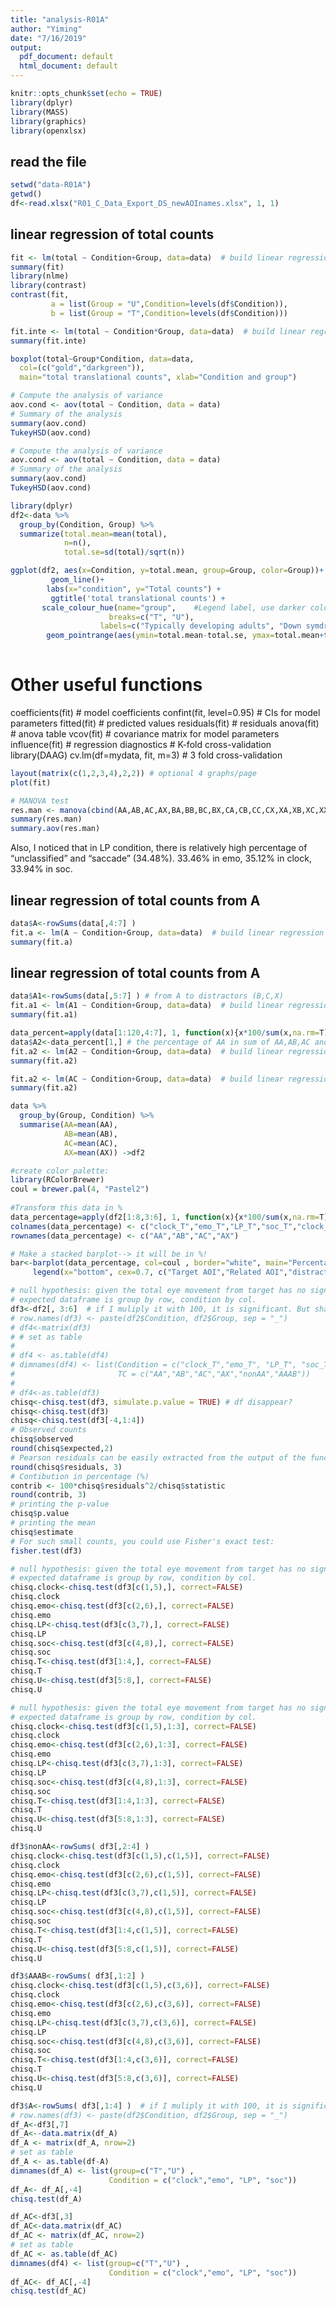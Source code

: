 ```yaml
---
title: "analysis-R01A"
author: "Yiming"
date: "7/16/2019"
output:
  pdf_document: default
  html_document: default
---
```


```r
knitr::opts_chunk$set(echo = TRUE)
library(dplyr)
library(MASS)
library(graphics)
library(openxlsx)
```

## read the file
```r
setwd("data-R01A")
getwd()
df<-read.xlsx("R01_C_Data_Export_DS_newAOInames.xlsx", 1, 1)
```

## linear regression of total counts
```r
fit <- lm(total ~ Condition+Group, data=data)  # build linear regression model on full data
summary(fit)
library(nlme)
library(contrast)
contrast(fit,
         a = list(Group = "U",Condition=levels(df$Condition)),
         b = list(Group = "T",Condition=levels(df$Condition)))
```
```r
fit.inte <- lm(total ~ Condition*Group, data=data)  # build linear regression model with interaction
summary(fit.inte)
```
```r
boxplot(total~Group*Condition, data=data, 
  col=(c("gold","darkgreen")),
  main="total translational counts", xlab="Condition and group")
```

```r
# Compute the analysis of variance
aov.cond <- aov(total ~ Condition, data = data)
# Summary of the analysis
summary(aov.cond)
TukeyHSD(aov.cond)
```

```r
# Compute the analysis of variance
aov.cond <- aov(total ~ Condition, data = data)
# Summary of the analysis
summary(aov.cond)
TukeyHSD(aov.cond)
```

```r
library(dplyr)
df2<-data %>%
  group_by(Condition, Group) %>%
  summarize(total.mean=mean(total),
            n=n(),
            total.se=sd(total)/sqrt(n))

ggplot(df2, aes(x=Condition, y=total.mean, group=Group, color=Group))+
         geom_line()+
        labs(x="condition", y="Total counts") +
         ggtitle('total translational counts') +
       scale_colour_hue(name="group",    #Legend label, use darker colors
                      breaks=c("T", "U"),
                    labels=c("Typically developing adults", "Down symdrone adults"))+
        geom_pointrange(aes(ymin=total.mean-total.se, ymax=total.mean+total.se))
  
```
# Other useful functions 
coefficients(fit) # model coefficients
confint(fit, level=0.95) # CIs for model parameters 
fitted(fit) # predicted values
residuals(fit) # residuals
anova(fit) # anova table 
vcov(fit) # covariance matrix for model parameters 
influence(fit) # regression diagnostics
# K-fold cross-validation
library(DAAG)
cv.lm(df=mydata, fit, m=3) # 3 fold cross-validation

```r
layout(matrix(c(1,2,3,4),2,2)) # optional 4 graphs/page 
plot(fit)
```


```r
# MANOVA test
res.man <- manova(cbind(AA,AB,AC,AX,BA,BB,BC,BX,CA,CB,CC,CX,XA,XB,XC,XX) ~ Condition+Group, data = data)
summary(res.man)
summary.aov(res.man)
```

Also, I noticed that in LP condition, there is relatively high percentage of “unclassified” and “saccade” (34.48%).   33.46% in emo, 35.12% in clock, 33.94% in soc.

## linear regression of total counts from A
```r
data$A<-rowSums(data[,4:7] )
fit.a <- lm(A ~ Condition+Group, data=data)  # build linear regression model on full data
summary(fit.a)
```
## linear regression of total counts from A
```r
data$A1<-rowSums(data[,5:7] ) # from A to distractors (B,C,X)
fit.a1 <- lm(A1 ~ Condition+Group, data=data)  # build linear regression model on full data
summary(fit.a1)
```

```r
data_percent=apply(data[1:120,4:7], 1, function(x){x*100/sum(x,na.rm=T)})
data$A2<-data_percent[1,] # the percentage of AA in sum of AA,AB,AC and AX, so 1-A2 is the likelihood to convert fixation from A to distractor B,C,X
fit.a2 <- lm(A2 ~ Condition+Group, data=data)  # build linear regression model on full data
summary(fit.a2)
```

```r
fit.a2 <- lm(AC ~ Condition+Group, data=data)  # build linear regression model on full data
summary(fit.a2)
```

```r
data %>%
  group_by(Group, Condition) %>%
  summarise(AA=mean(AA),
            AB=mean(AB),
            AC=mean(AC),
            AX=mean(AX)) ->df2

#create color palette:
library(RColorBrewer)
coul = brewer.pal(4, "Pastel2") 
 
#Transform this data in %
data_percentage=apply(df2[1:8,3:6], 1, function(x){x*100/sum(x,na.rm=T)})
colnames(data_percentage) <- c("clock_T","emo_T","LP_T","soc_T","clock_U","emo_U","LP_U","soc_U")
rownames(data_percentage) <- c("AA","AB","AC","AX")

# Make a stacked barplot--> it will be in %!
bar<-barplot(data_percentage, col=coul , border="white", main="Percentage of AOI from target to the other categories") +
     legend(x="bottom", cex=0.7, c("Target AOI","Related AOI","distractors","white background"))
```

```r
# null hypothesis: given the total eye movement from target has no significant difference, the two groups of participants have the same likelihood to have eye movement to 4 categories in each condition. OR, we can say there is no association between groups and conditions.
# expected dataframe is group by row, condition by col.  
df3<-df2[, 3:6]  # if I muliply it with 100, it is significant. But shall I?
# row.names(df3) <- paste(df2$Condition, df2$Group, sep = "_")
# df4<-matrix(df3)
# # set as table
# 
# df4 <- as.table(df4)
# dimnames(df4) <- list(Condition = c("clock_T","emo_T", "LP_T", "soc_T", "clock_U","emo_U", "LP_U", "soc_U"),
#                       TC = c("AA","AB","AC","AX","nonAA","AAAB"))
#                                   
# df4<-as.table(df3)
chisq<-chisq.test(df3, simulate.p.value = TRUE) # df disappear?
chisq<-chisq.test(df3) 
chisq<-chisq.test(df3[-4,1:4]) 
# Observed counts
chisq$observed
round(chisq$expected,2)
# Pearson residuals can be easily extracted from the output of the function chisq.test():
round(chisq$residuals, 3)
# Contibution in percentage (%)
contrib <- 100*chisq$residuals^2/chisq$statistic
round(contrib, 3)
# printing the p-value
chisq$p.value
# printing the mean
chisq$estimate
# For such small counts, you could use Fisher's exact test:
fisher.test(df3)
```

```r
# null hypothesis: given the total eye movement from target has no significant difference, the two groups of participants have the same likelihood to have eye movement to 4 categories in each condition. OR, we can say there is no association between groups and conditions.
# expected dataframe is group by row, condition by col.  
chisq.clock<-chisq.test(df3[c(1,5),], correct=FALSE) 
chisq.clock
chisq.emo<-chisq.test(df3[c(2,6),], correct=FALSE) 
chisq.emo
chisq.LP<-chisq.test(df3[c(3,7),], correct=FALSE) 
chisq.LP
chisq.soc<-chisq.test(df3[c(4,8),], correct=FALSE) 
chisq.soc
chisq.T<-chisq.test(df3[1:4,], correct=FALSE) 
chisq.T
chisq.U<-chisq.test(df3[5:8,], correct=FALSE) 
chisq.U
```

```r
# null hypothesis: given the total eye movement from target has no significant difference, the two groups of participants have the same likelihood to have eye movement to 4 categories in each condition. OR, we can say there is no association between groups and conditions.
# expected dataframe is group by row, condition by col. 
chisq.clock<-chisq.test(df3[c(1,5),1:3], correct=FALSE) 
chisq.clock
chisq.emo<-chisq.test(df3[c(2,6),1:3], correct=FALSE) 
chisq.emo
chisq.LP<-chisq.test(df3[c(3,7),1:3], correct=FALSE) 
chisq.LP
chisq.soc<-chisq.test(df3[c(4,8),1:3], correct=FALSE) 
chisq.soc
chisq.T<-chisq.test(df3[1:4,1:3], correct=FALSE) 
chisq.T
chisq.U<-chisq.test(df3[5:8,1:3], correct=FALSE) 
chisq.U
```

```r
df3$nonAA<-rowSums( df3[,2:4] )  
chisq.clock<-chisq.test(df3[c(1,5),c(1,5)], correct=FALSE) 
chisq.clock
chisq.emo<-chisq.test(df3[c(2,6),c(1,5)], correct=FALSE) 
chisq.emo
chisq.LP<-chisq.test(df3[c(3,7),c(1,5)], correct=FALSE) 
chisq.LP
chisq.soc<-chisq.test(df3[c(4,8),c(1,5)], correct=FALSE) 
chisq.soc
chisq.T<-chisq.test(df3[1:4,c(1,5)], correct=FALSE) 
chisq.T
chisq.U<-chisq.test(df3[5:8,c(1,5)], correct=FALSE) 
chisq.U
```

```r
df3$AAAB<-rowSums( df3[,1:2] )  
chisq.clock<-chisq.test(df3[c(1,5),c(3,6)], correct=FALSE) 
chisq.clock
chisq.emo<-chisq.test(df3[c(2,6),c(3,6)], correct=FALSE) 
chisq.emo
chisq.LP<-chisq.test(df3[c(3,7),c(3,6)], correct=FALSE) 
chisq.LP
chisq.soc<-chisq.test(df3[c(4,8),c(3,6)], correct=FALSE) 
chisq.soc
chisq.T<-chisq.test(df3[1:4,c(3,6)], correct=FALSE) 
chisq.T
chisq.U<-chisq.test(df3[5:8,c(3,6)], correct=FALSE) 
chisq.U
```

```r
df3$A<-rowSums( df3[,1:4] )  # if I muliply it with 100, it is significant. But shall I?
# row.names(df3) <- paste(df2$Condition, df2$Group, sep = "_")
df_A<-df3[,7]
df_A<--data.matrix(df_A)
df_A <- matrix(df_A, nrow=2)
# set as table
df_A <- as.table(df-A)
dimnames(df_A) <- list(group=c("T","U") , 
                      Condition = c("clock","emo", "LP", "soc"))
df_A<- df_A[,-4]
chisq.test(df_A)
```

```r
df_AC<-df3[,3]
df_AC<-data.matrix(df_AC)
df_AC <- matrix(df_AC, nrow=2)
# set as table
df_AC <- as.table(df_AC)
dimnames(df4) <- list(group=c("T","U") , 
                      Condition = c("clock","emo", "LP", "soc"))
df_AC<- df_AC[,-4]
chisq.test(df_AC)
```